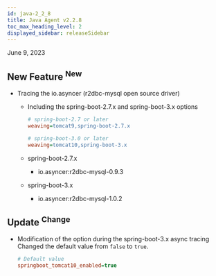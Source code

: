 ```yaml
---
id: java-2_2_8
title: Java Agent v2.2.8
toc_max_heading_level: 2
displayed_sidebar: releaseSidebar
---
```


June 9, 2023

## New Feature <sup><Status>New</Status></sup>

- Tracing the io.asyncer (r2dbc-mysql open source driver)

  - Including the spring-boot-2.7.x and spring-boot-3.x options

    ```ini title='whatap.conf'
    # spring-boot-2.7 or later
    weaving=tomcat9,spring-boot-2.7.x

    # spring-boot-3.0 or later
    weaving=tomcat10,spring-boot-3.x
    ```

  - spring-boot-2.7.x

    - io.asyncer:r2dbc-mysql-0.9.3

  - spring-boot-3.x

    - io.asyncer:r2dbc-mysql-1.0.2

## Update <sup><Status>Change</Status></sup>

- Modification of the option during the spring-boot-3.x async tracing
  Changed the default value from `false` to `true`.
  ```ini title='whatap.conf'
  # Default value
  springboot_tomcat10_enabled=true
  ```
